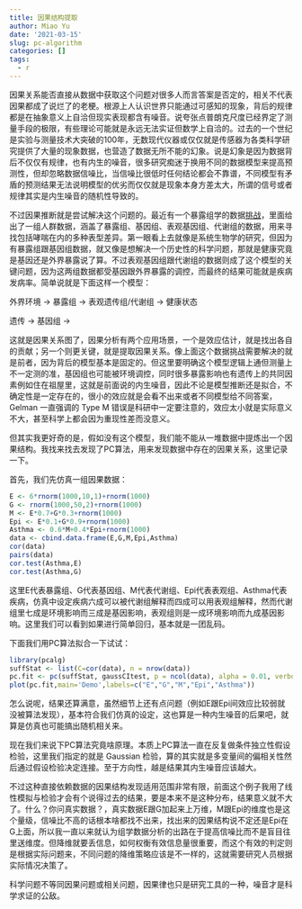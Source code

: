 ```yaml
---
title: 因果结构提取
author: Miao Yu
date: '2021-03-15'
slug: pc-algorithm
categories: []
tags:
  - r
---
```


因果关系能否直接从数据中获取这个问题对很多人而言答案是否定的，相关不代表因果都成了说烂了的老梗。根源上人认识世界只能通过可感知的现象，背后的规律都是在抽象意义上自洽但现实表现都含有噪音。说夸张点普朗克尺度已经界定了测量手段的极限，有些理论可能就是永远无法实证但数学上自洽的。过去的一个世纪是实验与测量技术大突破的100年，无数现代仪器或仅仅就是传感器为各类科学研究提供了大量的现象数据，也营造了数据无所不能的幻象。说是幻象是因为数据背后不仅仅有规律，也有内生的噪音，很多研究痴迷于换用不同的数据模型来提高预测性，但却忽略数据信噪比，当信噪比很低时任何结论都会不靠谱，不同模型有矛盾的预测结果无法说明模型的优劣而仅仅就是现象本身方差太大，所谓的信号或者规律其实是内生噪音的随机性导致的。

不过因果推断就是尝试解决这个问题的。最近有一个暴露组学的数据[挑战](https://github.com/isglobal-exposomeHub/ExposomeDataChallenge2021/blob/main/README.md)，里面给出了一组人群数据，涵盖了暴露组、基因组、表观基因组、代谢组的数据，用来寻找包括哮喘在内的多种表型差异。第一眼看上去就像是系统生物学的研究，但因为有暴露组跟基因组数据，就又像是想解决一个历史性的科学问题，那就是健康究竟是基因还是外界暴露说了算。不过表观基因组跟代谢组的数据则成了这个模型的关键问题，因为这两组数据都受基因跟外界暴露的调控，而最终的结果可能就是疾病发病率。简单说就是下面这样一个模型：

外界环境 -> 暴露组 -> 表观遗传组/代谢组 -> 健康状态

遗传 -> 基因组 -> 

这就是因果关系图了，因果分析有两个应用场景，一个是效应估计，就是找出各自的贡献；另一个则更关键，就是提取因果关系。像上面这个数据挑战需要解决的就是前者，因为背后的模型基本是固定的。但这里要明确这个模型逻辑上通但测量上不一定测的准，基因组也可能被环境调控，同时很多暴露影响也有遗传上的共同因素例如住在祖屋里，这就是前面说的内生噪音，因此不论是模型推断还是拟合，不确定性是一定存在的，很小的效应就是会看不出来或者不同模型给不同答案，Gelman 一直强调的 Type M 错误是科研中一定要注意的，效应太小就是实际意义不大，甚至科学上都会因为重现性差而没意义。

但其实我更好奇的是，假如没有这个模型，我们能不能从一堆数据中提炼出一个因果结构。我找来找去发现了PC算法，用来发现数据中存在的因果关系，这里记录一下。

首先，我们先仿真一组因果数据：

```r
E <- 6*rnorm(1000,10,1)+rnorm(1000)
G <- rnorm(1000,50,2)+rnorm(1000)
M <- E*0.7+G*0.3+rnorm(1000)
Epi <- E*0.1+G*0.9+rnorm(1000)
Asthma <- 0.6*M+0.4*Epi+rnorm(1000)
data <- cbind.data.frame(E,G,M,Epi,Asthma)
cor(data)
pairs(data)
cor.test(Asthma,E)
cor.test(Asthma,G)
```

这里E代表暴露组、G代表基因组、M代表代谢组、Epi代表表观组、Asthma代表疾病，仿真中设定疾病六成可以被代谢组解释而四成可以用表观组解释，然而代谢组里七成是环境影响而三成是基因影响，表观组则是一成环境影响而九成基因影响。这里我们可以看到如果进行简单回归，基本就是一团乱码。

下面我们用PC算法拟合一下试试：

```r
library(pcalg)
suffStat <- list(C=cor(data), n = nrow(data))
pc.fit <- pc(suffStat, gaussCItest, p = ncol(data), alpha = 0.01, verbose = TRUE)
plot(pc.fit,main='Demo',labels=c("E","G","M","Epi","Asthma"))
```

怎么说呢，结果还算满意，虽然细节上还有点问题（例如E跟Epi间效应比较弱就没被算法发现），基本符合我们仿真的设定，这也算是一种内生噪音的后果吧，就算是仿真也可能搞出随机相关来。

现在我们来说下PC算法究竟啥原理。本质上PC算法一直在反复做条件独立性假设检验，这里我们指定的就是 Gaussian 检验，算的其实就是多变量间的偏相关性然后通过假设检验决定连接。至于方向性，越是结果其内生噪音应该越大。

不过这种直接依赖数据的因果结构发现适用范围非常有限，前面这个例子我用了线性模拟与检验才会有个说得过去的结果，要是本来不是这种分布，结果意义就不大了。什么？你问真实数据？，真实数据E跟G加起来上万维，M跟Epi的维度也是这个量级，信噪比不高的话根本啥都找不出来，找出来的因果结构说不定还是Epi在G上面，所以我一直以来就认为组学数据分析的出路在于提高信噪比而不是盲目往里送维度。但降维就要丢信息，如何权衡有效信息量很重要，而这个有效的判定则是根据实际问题来，不同问题的降维策略应该是不一样的，这就需要研究人员根据实际情况决策了。

科学问题不等同因果问题或相关问题，因果律也只是研究工具的一种，噪音才是科学求证的公敌。

